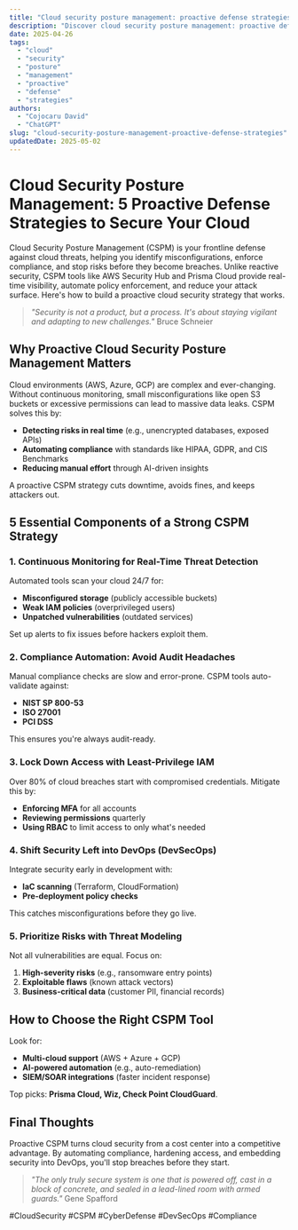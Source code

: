 ```yaml
---
title: "Cloud security posture management: proactive defense strategies"
description: "Discover cloud security posture management: proactive defense strategies with this in-depth guide, providing actionable insights and practical tips to boost your knowledge and results."
date: 2025-04-26
tags:
  - "cloud"
  - "security"
  - "posture"
  - "management"
  - "proactive"
  - "defense"
  - "strategies"
authors:
  - "Cojocaru David"
  - "ChatGPT"
slug: "cloud-security-posture-management-proactive-defense-strategies"
updatedDate: 2025-05-02
---
```


# Cloud Security Posture Management: 5 Proactive Defense Strategies to Secure Your Cloud  

Cloud Security Posture Management (CSPM) is your frontline defense against cloud threats, helping you identify misconfigurations, enforce compliance, and stop risks before they become breaches. Unlike reactive security, CSPM tools like AWS Security Hub and Prisma Cloud provide real-time visibility, automate policy enforcement, and reduce your attack surface. Here's how to build a proactive cloud security strategy that works.  

> *"Security is not a product, but a process. It's about staying vigilant and adapting to new challenges."*   Bruce Schneier  

## Why Proactive Cloud Security Posture Management Matters  

Cloud environments (AWS, Azure, GCP) are complex and ever-changing. Without continuous monitoring, small misconfigurations like open S3 buckets or excessive permissions can lead to massive data leaks. CSPM solves this by:  

- **Detecting risks in real time** (e.g., unencrypted databases, exposed APIs)  
- **Automating compliance** with standards like HIPAA, GDPR, and CIS Benchmarks  
- **Reducing manual effort** through AI-driven insights  

A proactive CSPM strategy cuts downtime, avoids fines, and keeps attackers out.  

## 5 Essential Components of a Strong CSPM Strategy  

### 1. Continuous Monitoring for Real-Time Threat Detection  

Automated tools scan your cloud 24/7 for:  

- **Misconfigured storage** (publicly accessible buckets)  
- **Weak IAM policies** (overprivileged users)  
- **Unpatched vulnerabilities** (outdated services)  

Set up alerts to fix issues before hackers exploit them.  

### 2. Compliance Automation: Avoid Audit Headaches  

Manual compliance checks are slow and error-prone. CSPM tools auto-validate against:  

- **NIST SP 800-53**  
- **ISO 27001**  
- **PCI DSS**  

This ensures you're always audit-ready.  

### 3. Lock Down Access with Least-Privilege IAM  

Over 80% of cloud breaches start with compromised credentials. Mitigate this by:  

- **Enforcing MFA** for all accounts  
- **Reviewing permissions** quarterly  
- **Using RBAC** to limit access to only what's needed  

### 4. Shift Security Left into DevOps (DevSecOps)  

Integrate security early in development with:  

- **IaC scanning** (Terraform, CloudFormation)  
- **Pre-deployment policy checks**  

This catches misconfigurations before they go live.  

### 5. Prioritize Risks with Threat Modeling  

Not all vulnerabilities are equal. Focus on:  

1. **High-severity risks** (e.g., ransomware entry points)  
2. **Exploitable flaws** (known attack vectors)  
3. **Business-critical data** (customer PII, financial records)  

## How to Choose the Right CSPM Tool  

Look for:  

- **Multi-cloud support** (AWS + Azure + GCP)  
- **AI-powered automation** (e.g., auto-remediation)  
- **SIEM/SOAR integrations** (faster incident response)  

Top picks: **Prisma Cloud, Wiz, Check Point CloudGuard**.  

## Final Thoughts  

Proactive CSPM turns cloud security from a cost center into a competitive advantage. By automating compliance, hardening access, and embedding security into DevOps, you'll stop breaches before they start.  

> *"The only truly secure system is one that is powered off, cast in a block of concrete, and sealed in a lead-lined room with armed guards."*   Gene Spafford  

#CloudSecurity #CSPM #CyberDefense #DevSecOps #Compliance